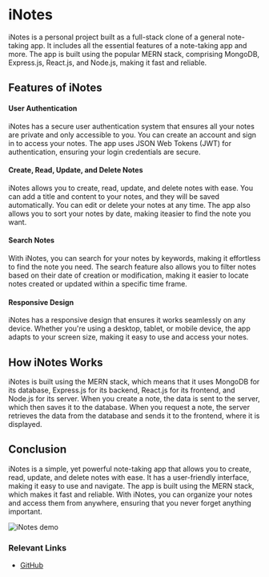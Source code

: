 # iNotes

iNotes is a personal project built as a full-stack clone of a general note-taking app. It includes all the essential features of a note-taking app and more. The app is built using the popular MERN stack, comprising MongoDB, Express.js, React.js, and Node.js, making it fast and reliable.

## Features of iNotes

#### User Authentication

iNotes has a secure user authentication system that ensures all your notes are private and only accessible to you. You can create an account and sign in to access your notes. The app uses JSON Web Tokens (JWT) for authentication, ensuring your login credentials are secure.

#### Create, Read, Update, and Delete Notes

iNotes allows you to create, read, update, and delete notes with ease. You can add a title and content to your notes, and they will be saved automatically. You can edit or delete your notes at any time. The app also allows you to sort your notes by date, making iteasier to find the note you want.

#### Search Notes

With iNotes, you can search for your notes by keywords, making it effortless to find the note you need. The search feature also allows you to filter notes based on their date of creation or modification, making it easier to locate notes created or updated within a specific time frame.

#### Responsive Design

iNotes has a responsive design that ensures it works seamlessly on any device. Whether you're using a desktop, tablet, or mobile device, the app adapts to your screen size, making it easy to use and access your notes.

## How iNotes Works

iNotes is built using the MERN stack, which means that it uses MongoDB for its database, Express.js for its backend, React.js for its frontend, and Node.js for its server. When you create a note, the data is sent to the server, which then saves it to the database. When you request a note, the server retrieves the data from the database and sends it to the frontend, where it is displayed.

## Conclusion

iNotes is a simple, yet powerful note-taking app that allows you to create, read, update, and delete notes with ease. It has a user-friendly interface, making it easy to use and navigate. The app is built using the MERN stack, which makes it fast and reliable. With iNotes, you can organize your notes and access them from anywhere, ensuring that you never forget anything important.

<img src="/projects/iNotesDemo.jpg" alt="iNotes demo" />

### Relevant Links

- [GitHub](https://github.com/Kevindrayana/COMP3322-assignment2)
